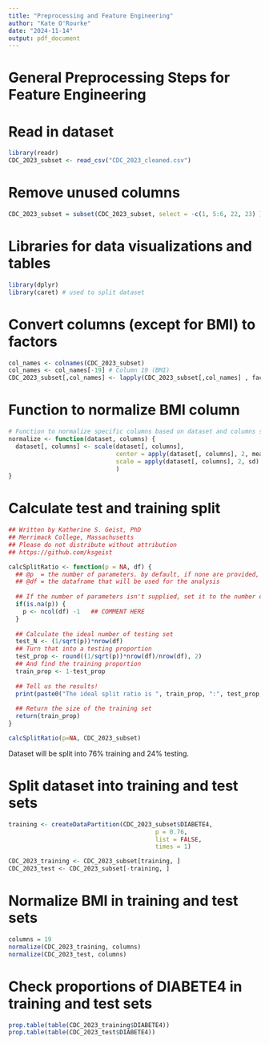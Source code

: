 ```yaml
---
title: "Preprocessing and Feature Engineering"
author: "Kate O'Rourke"
date: "2024-11-14"
output: pdf_document
---
```

# General Preprocessing Steps for Feature Engineering
# Read in dataset
```r
library(readr)
CDC_2023_subset <- read_csv("CDC_2023_cleaned.csv")
```

# Remove unused columns
```r
CDC_2023_subset = subset(CDC_2023_subset, select = -c(1, 5:6, 22, 23) )
```

# Libraries for data visualizations and tables
```r
library(dplyr)
library(caret) # used to split dataset
```

# Convert columns (except for BMI) to factors
```r
col_names <- colnames(CDC_2023_subset)
col_names <- col_names[-19] # Column 19 (BMI)
CDC_2023_subset[,col_names] <- lapply(CDC_2023_subset[,col_names] , factor)
```

# Function to normalize BMI column
```r
# Function to normalize specific columns based on dataset and columns specified
normalize <- function(dataset, columns) {
  dataset[, columns] <- scale(dataset[, columns],
                              center = apply(dataset[, columns], 2, mean),
                              scale = apply(dataset[, columns], 2, sd)
                              )
}
```

# Calculate test and training split
```r
## Written by Katherine S. Geist, PhD
## Merrimack College, Massachusetts
## Please do not distribute without attribution
## https://github.com/ksgeist

calcSplitRatio <- function(p = NA, df) {
  ## @p  = the number of parameters. by default, if none are provided, the number of columns (predictors) in the dataset are used
  ## @df = the dataframe that will be used for the analysis
  
  ## If the number of parameters isn't supplied, set it to the number of features minus 1 for the target
  if(is.na(p)) {
    p <- ncol(df) -1   ## COMMENT HERE
  }
  
  ## Calculate the ideal number of testing set
  test_N <- (1/sqrt(p))*nrow(df)
  ## Turn that into a testing proportion
  test_prop <- round((1/sqrt(p))*nrow(df)/nrow(df), 2)
  ## And find the training proportion
  train_prop <- 1-test_prop
  
  ## Tell us the results!
  print(paste0("The ideal split ratio is ", train_prop, ":", test_prop, " training:testing"))
  
  ## Return the size of the training set
  return(train_prop)
}

calcSplitRatio(p=NA, CDC_2023_subset)
```
Dataset will be split into 76% training and 24% testing.

# Split dataset into training and test sets
```r
training <- createDataPartition(CDC_2023_subset$DIABETE4,
                                         p = 0.76,
                                         list = FALSE,
                                         times = 1)

CDC_2023_training <- CDC_2023_subset[training, ]
CDC_2023_test <- CDC_2023_subset[-training, ]
```

# Normalize BMI in training and test sets
```r
columns = 19
normalize(CDC_2023_training, columns)
normalize(CDC_2023_test, columns)
```

# Check proportions of DIABETE4 in training and test sets
```r
prop.table(table(CDC_2023_training$DIABETE4))
prop.table(table(CDC_2023_test$DIABETE4))
```